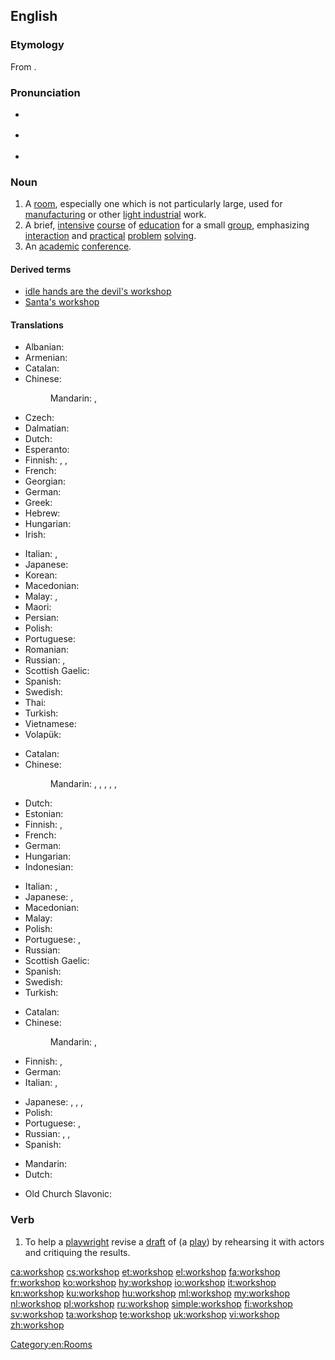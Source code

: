 {{was wotd|2007|December|24}}
{{also|Workshop}}
==English==

===Etymology===
From {{compound|work|shop|lang=en}}.

===Pronunciation===
* {{a|RP}} {{IPA|/ˈwɜːk.ʃɒp/|lang=en}}
* {{a|US}} {{IPA|/ˈwɝk.ʃɑp/|lang=en}}
* {{audio|en-us-workshop.ogg|Audio (US)|lang=en}}

===Noun===
{{en-noun|head=[[work]][[shop]]}}

# A [[room]], especially one which is not particularly large, used for [[manufacturing]] or other [[light industry|light industrial]] work.
# A brief, [[intensive]] [[course]] of [[education]] for a small [[group]], emphasizing [[interaction]] and [[practical]] [[problem]] [[solving]].
# An [[academic]] [[conference]].

====Derived terms====
* [[idle hands are the devil's workshop]]
* [[Santa's workshop]]

====Translations====
{{trans-top|small manufacturing room}}
* Albanian: {{t-needed|sq}}
* Armenian: {{t|hy|արհեստանոց|tr=arhestanoc’}}
* Catalan: {{t+|ca|taller|m}}
* Chinese:
*: Mandarin: {{t|cmn|車間|sc=Hani}}, {{t+|cmn|车间|tr=chējiān|sc=Hani}}
* Czech: {{t|cs|dílna|f}}
* Dalmatian: {{t|dlm|botaiga|f}}
* Dutch: {{t+|nl|atelier|n}}
* Esperanto: {{t-needed|eo}}
* Finnish: {{t|fi|työpaja}}, {{t+|fi|verstas}}, {{t+|fi|paja}}
* French: {{t+|fr|atelier|m}}
* Georgian: {{t-needed|ka}}
* German: {{t+|de|Werkstatt|f}}
* Greek: {{t+|el|εργαστήριο|n|tr=ergastírio}}
* Hebrew: {{t-needed|he}}
* Hungarian: {{t+|hu|műhely}}
* Irish: {{t|ga|ceárta|f}}
{{trans-mid}}
* Italian: {{t+|it|laboratorio|m}}, {{t+|it|bottega}}
* Japanese: {{t|ja|作業場|tr=さぎょうば, sagyōba|sc=Jpan}}
* Korean: {{t-needed|ko}}
* Macedonian: {{t|mk|работилница|f|tr=rabotílnica}}
* Malay: {{t|ms|bengkel}}, {{t+|ms|woksyop}}
* Maori: {{t|mi|wharemahi }}
* Persian: {{t+|fa|کارگاه|tr=kârgâh|sc=fa-Arab}}
* Polish: {{t+|pl|warsztat|m}}
* Portuguese: {{t+|pt|oficina|f}}
* Romanian: {{t+|ro|atelier|n}}
* Russian: {{t+|ru|мастерская|f|tr=masterskája}}, {{t+|ru|цех|m|tr=cex}}
* Scottish Gaelic: {{t|gd|bùth-obrach|f}}
* Spanish: {{t+|es|taller|m}}
* Swedish: {{t+|sv|verkstad|c}}
* Thai: {{t-needed|th}}
* Turkish: {{t-needed|tr}}
* Vietnamese: {{t-needed|vi}}
* Volapük: {{t+|vo|voböp}}
{{trans-bottom}}

{{trans-top|intensive course of education}}
* Catalan: {{t+|ca|taller|m}}
* Chinese:
*: Mandarin: {{t+|cmn|研討會|sc=Hani}}, {{t|cmn|研讨会|tr=yántǎohuì|sc=Hani}}, {{t+|cmn|講習會|sc=Hani}}, {{t|cmn|讲习会|tr=jiǎngxíhuì|sc=Hani}}, {{t+|cmn|講習班|sc=Hani}}, {{t|cmn|讲习班|tr=jiǎngxíbān|sc=Hani}}
* Dutch: {{t+|nl|workshop}}
* Estonian: {{t|et|õpituba}}
* Finnish: {{t|fi|työpaja}}, {{t|fi|ryhmätyökurssi}}
* French: {{t+|fr|atelier|m}}
* German: {{t|de|Workshop|m}}
* Hungarian: {{t|hu|intenzív kurzus}}
* Indonesian: {{t+|id|lokakarya}}
{{trans-mid}}
* Italian: {{t+|it|laboratorio|m}}, {{t+|it|workshop}}
* Japanese: {{t|ja|講習会|tr=こうしゅうかい, kōshūkai|sc=Jpan}}, {{t|ja|研修会|tr=けんしゅうかい, kenshūkai|sc=Jpan}}
* Macedonian: {{t|mk|работилница|f|tr=rabotílnica}}
* Malay: {{t|ms|bengkel}}
* Polish: {{t|pl|warsztaty|p}}
* Portuguese: {{t+|pt|seminário|m}}, {{t|pt|workshop|m}}
* Russian: {{t+|ru|семинар|m|tr=seminár}}
* Scottish Gaelic: {{t|gd|bùth-obrach|f}}
* Spanish: {{t+|es|taller|m}}
* Swedish: {{t+|sv|workshop|c}}
* Turkish: {{t+|tr|çalıştay}}
{{trans-bottom}}

{{trans-top|academic conference}}
* Catalan: {{t|ca|seminari|m}}
* Chinese:
*: Mandarin: {{t+|cmn|研討會|sc=Hani}}, {{t|cmn|研讨会|tr=yántǎohuì|sc=Hani}}
* Finnish: {{t|fi|työpaja}}, {{t+|fi|workshop}}
* German: {{t|de|Workshop|m}}
* Italian: {{t|it|seminario}}, {{t+|it|workshop}}
{{trans-mid}}
* Japanese: {{t|ja|講習会|tr=こうしゅうかい, kōshūkai|sc=Jpan}}, {{t|ja|研修会|tr=けんしゅうかい, kenshūkai|sc=Jpan}}, {{t|ja|作業部会|tr=さぎょうぶかい, sagyōbukai|sc=Jpan}}, {{t+|ja|ワークショップ|tr=wākushoppu|sc=Jpan}}
* Polish: {{t|pl|[[warsztaty]] [[akademickie]]|p}}
* Portuguese: {{t+|pt|seminário|m}}, {{t+|pt|colóquio|m}}
* Russian: {{t+|ru|секция|f|tr=sékcija}}, {{t+|ru|семинар|m|tr=seminár}}, {{t+|ru|симпозиум|m|tr=simpózium}}
* Spanish: {{t+|es|taller|m}}
{{trans-bottom}}

{{checktrans-top}}
* Mandarin: {{t-check|cmn|工作坊|sc=Hani}}
* Dutch: {{t+check|nl|werkplaats|f|m}}
{{trans-mid}}
* Old Church Slavonic: {{t-check|cu|дѣльникъ|m|tr=dělĭnikŭ|sc=Cyrs}}
{{trans-bottom}}

===Verb===
{{en-verb|workshops|workshopping|workshopped}}

# {{context|transitive|lang=en}} To help a [[playwright]] revise a [[draft]] of (a [[play]]) by rehearsing it with actors and critiquing the results.

[[Category:en:Rooms]]

[[ca:workshop]]
[[cs:workshop]]
[[et:workshop]]
[[el:workshop]]
[[fa:workshop]]
[[fr:workshop]]
[[ko:workshop]]
[[hy:workshop]]
[[io:workshop]]
[[it:workshop]]
[[kn:workshop]]
[[ku:workshop]]
[[hu:workshop]]
[[ml:workshop]]
[[my:workshop]]
[[nl:workshop]]
[[pl:workshop]]
[[ru:workshop]]
[[simple:workshop]]
[[fi:workshop]]
[[sv:workshop]]
[[ta:workshop]]
[[te:workshop]]
[[uk:workshop]]
[[vi:workshop]]
[[zh:workshop]]